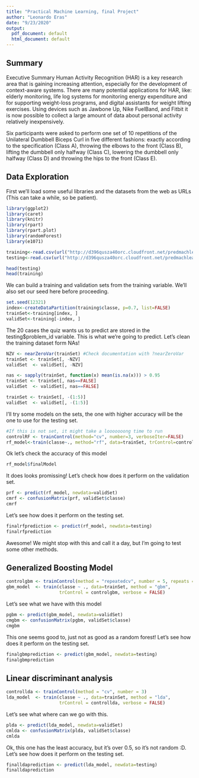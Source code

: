 ---
title: "Practical Machine Learning, final Project"
author: "Leonardo Eras"
date: "9/23/2020"
output:
  pdf_document: default
  html_document: default
---

## Summary
Executive Summary Human Activity Recognition (HAR) is a key research area that is gaining increasing attention, especially for the development of context-aware systems. There are many potential applications for HAR, like: elderly monitoring, life log systems for monitoring energy expenditure and for supporting weight-loss programs, and digital assistants for weight lifting exercises. Using devices such as Jawbone Up, Nike FuelBand, and Fitbit it is now possible to collect a large amount of data about personal activity relatively inexpensively.

Six participants were asked to perform one set of 10 repetitions of the Unilateral Dumbbell Biceps Curl in five different fashions: exactly according to the specification (Class A), throwing the elbows to the front (Class B), lifting the dumbbell only halfway (Class C), lowering the dumbbell only halfway (Class D) and throwing the hips to the front (Class E).

## Data Exploration
First we'll load some useful libraries and the datasets from the web as URLs (This can take a while, so be patient).
```{r}
library(ggplot2)
library(caret)
library(knitr)
library(rpart)
library(rpart.plot)
library(randomForest)
library(e1071)

training<-read.csv(url("http://d396qusza40orc.cloudfront.net/predmachlearn/pml-training.csv"))
testing<-read.csv(url("http://d396qusza40orc.cloudfront.net/predmachlearn/pml-testing.csv"))

head(testing)
head(training)
```
We can build a training and validation sets from the training variable. We'll also set our seed here before proceeding.
```{r}
set.seed(12321)
index<-createDataPartition(training$classe, p=0.7, list=FALSE)
trainSet<-training[index, ]
validSet<-training[-index, ]
```

The 20 cases the quiz wants us to predict are stored in the testing$problem_id variable. This is what we're going to predict. Let's clean the training dataset form NAs!

```{r}
NZV <- nearZeroVar(trainSet) #Check documentation with ?nearZeroVar
trainSet <- trainSet[, -NZV]
validSet  <- validSet[, -NZV]

nas <- sapply(trainSet, function(x) mean(is.na(x))) > 0.95
trainSet <- trainSet[, nas==FALSE]
validSet  <- validSet[, nas==FALSE]

trainSet <- trainSet[, -(1:5)]
validSet  <- validSet[, -(1:5)]
```

I'll try some models on the sets, the one with higher accuracy will be the one to use for the testing set.
```{r}
#If this is not set, it might take a looooooong time to run
controlRF <- trainControl(method="cv", number=3, verboseIter=FALSE)
rf_model<-train(classe~., method="rf", data=trainSet, trControl=controlRF)
```
Ok let's check the accuracy of this model
```{r}
rf_model$finalModel
```
It does looks promissing! Let's check how does it perform on the validation set.

```{r}
prf <- predict(rf_model, newdata=validSet)
cmrf <- confusionMatrix(prf, validSet$classe)
cmrf
```

Let's see how does it perform on the testing set.
```{r}
finalrfprediction <- predict(rf_model, newdata=testing)
finalrfprediction
```

Awesome! We might stop with this and call it a day, but I'm going to test some other methods.

## Generalized Boosting Model
```{r}
controlgbm <- trainControl(method = "repeatedcv", number = 5, repeats = 1)
gbm_model  <- train(classe ~ ., data=trainSet, method = "gbm",
                    trControl = controlgbm, verbose = FALSE)
```

Let's see what we have with this model
```{r}
pgbm <- predict(gbm_model, newdata=validSet)
cmgbm <- confusionMatrix(pgbm, validSet$classe)
cmgbm
```
This one seems good to, just not as good as a random forest! Let's see how does it perform on the testing set.
```{r}
finalgbmprediction <- predict(gbm_model, newdata=testing)
finalgbmprediction
```

## Linear discriminant analysis
```{r}
controllda <- trainControl(method = "cv", number = 3)
lda_model  <- train(classe ~ ., data=trainSet, method = "lda",
                    trControl = controllda, verbose = FALSE)
```

Let's see what where can we go with this.
```{r}
plda <- predict(lda_model, newdata=validSet)
cmlda <- confusionMatrix(plda, validSet$classe)
cmlda
```

Ok, this one has the least accuracy, but it's over 0.5, so it's not random :D.  Let's see how does it perform on the testing set.
```{r}
finalldaprediction <- predict(lda_model, newdata=testing)
finalldaprediction
```